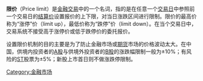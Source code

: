 {{multiple issues|
{{expand|time=2016-01-04T09:14:18+00:00}}
{{expert|time=2016-01-04T09:14:18+00:00}}
{{unreferenced|time=2016-01-04T09:14:18+00:00}}
}}
'''限价'''（Price limit）是[[金融交易|金融交易]]中的一个名词，指的是在任意一个[[交易日|交易日]]中参照前一个交易日的[[结算价|结算价]]设置报价的上下限，对当日涨跌区间进行限制。限价的最高价称为“涨停”价（limit up），最低价称为“跌停”价（limit down）。在当个交易日中，交易系统不接受高于涨停价或低于跌停价的委托报价。

设置限价机制的目的主要是为了防止金融市场或[[期货|期货]]市场的价格波动太大。在中国，供境内投资者的[[A股|A股]]与供境外投资者的[[B股|B股]]的涨跌幅限制一般为±10%；有风险的[[特别处理|ST]]股票为±5%；新股上市首日则不做涨跌停限制。

[[Category:金融市场|Category:金融市场]]